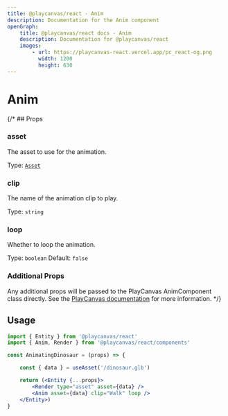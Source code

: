 ```yaml
---
title: @playcanvas/react - Anim
description: Documentation for the Anim component
openGraph:
    title: @playcanvas/react docs - Anim
    description: Documentation for @playcanvas/react
    images:
        - url: https://playcanvas-react.vercel.app/pc_react-og.png
          width: 1200
          height: 630
---
```

# Anim

{/* ## Props

### asset
The asset to use for the animation.

Type: [`Asset`](https://api.playcanvas.com/classes/Engine.Asset.html)

### clip
The name of the animation clip to play.

Type: `string`

### loop
Whether to loop the animation.

Type: `boolean`
Default: `false`

### Additional Props

Any additional props will be passed to the PlayCanvas AnimComponent class directly. See the [PlayCanvas documentation](https://api.playcanvas.com/classes/Engine.AnimComponent.html) for more information. */}

## Usage

```jsx
import { Entity } from '@playcanvas/react'
import { Anim, Render } from '@playcanvas/react/components'

const AnimatingDinosaur = (props) => {

    const { data } = useAsset('/dinosaur.glb')

    return (<Entity {...props}>
        <Render type="asset" asset={data} />
        <Anim asset={data} clip="Walk" loop />
    </Entity>)
}
```